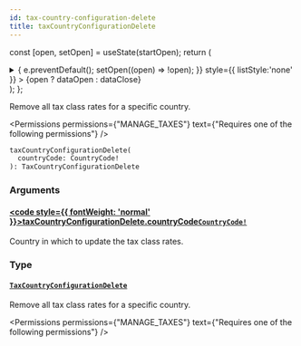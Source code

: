 ```yaml
---
id: tax-country-configuration-delete
title: taxCountryConfigurationDelete
---
```






const [open, setOpen] = useState(startOpen);
return (
<details {...(open ? { open: true } : {})} className="details" style={{ border:'none', boxShadow:'none', background:'var(--ifm-background-color)' }}>
<summary
onClick={(e) => {
e.preventDefault();
setOpen((open) => !open);
}}
style={{ listStyle:'none' }} >
{open ? dataOpen : dataClose}
</summary>
{open && children}
</details>
);
};

Remove all tax class rates for a specific country.


<Badge text="Added in Saleor 3.9" class="badge badge--secondary margin-bottom--sm" />



<Permissions permissions={"MANAGE_TAXES"} text={"Requires one of the following permissions"} />


```graphql
taxCountryConfigurationDelete(
  countryCode: CountryCode!
): TaxCountryConfigurationDelete
```

### Arguments

#### [<code style={{ fontWeight: 'normal' }}>taxCountryConfigurationDelete.<b>countryCode</b></code>](#)<Bullet />[`CountryCode!`](../../../api-reference/miscellaneous/enums/country-code.mdx) <Badge class="badge badge--secondary" text="non-null"/> <Badge class="badge badge--secondary" text="enum"/> <Badge class="badge badge--secondary" text="miscellaneous"/>

Country in which to update the tax class rates.

### Type

#### [`TaxCountryConfigurationDelete`](../../../api-reference/taxes/objects/tax-country-configuration-delete.mdx) <Badge class="badge badge--secondary" text="object"/> <Badge class="badge badge--secondary" text="taxes"/>

Remove all tax class rates for a specific country.


<Badge text="Added in Saleor 3.9" class="badge badge--secondary margin-bottom--sm" />



<Permissions permissions={"MANAGE_TAXES"} text={"Requires one of the following permissions"} />


